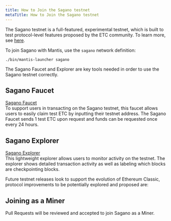```yaml
---
title: How to Join the Sagano testnet
metaTitle: How to Join the Sagano testnet
---
```


The Sagano testnet is a full-featured, experimental testnet, which is built to test protocol-level features proposed by the ETC community.
To learn more, see [here](#).

To join Sagano with Mantis, use the `sagano` network definition:

```
./bin/mantis-launcher sagano
```

The Sagano Faucet and Explorer are key tools needed in order to use the Sagano testnet correctly.

## Sagano Faucet

[Sagano Faucet](https://mantis-testnet-faucet-web.mantis.ws/)  
To support users in transacting on the Sagano testnet, this faucet allows users to easily claim test ETC by inputting their testnet address.
The Sagano Faucet sends 1 test ETC upon request and funds can be requested once every 24 hours.  

## Sagano Explorer

[Sagano Explorer](https://mantis-testnet-explorer.mantis.ws/)  
This lightweight explorer allows users to monitor activity on the testnet. The explorer shows detailed transaction activity as well as labeling which blocks are checkpointing blocks.  

Future testnet releases look to support the  evolution of  Ethereum Classic, protocol improvements to be potentially explored and proposed are:


## Joining as a Miner

Pull Requests will be reviewed and accepted to join Sagano as a Miner.

